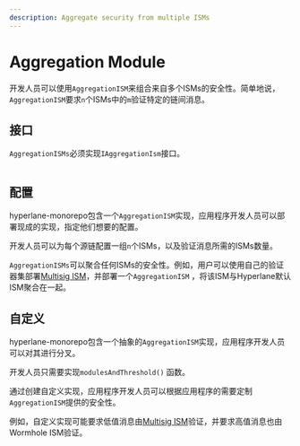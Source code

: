 ```yaml
---
description: Aggregate security from multiple ISMs
---
```


# Aggregation Module

开发人员可以使用`AggregationISM`来组合来自多个ISMs的安全性。简单地说，`AggregationISM`要求`n`个ISMs中的`m`验证特定的链间消息。

## 接口

`AggregationISMs`必须实现`IAggregationIsm`接口。

```solidity file=<rootDir>/node_modules/@hyperlane-xyz/core/contracts/interfaces/isms/IAggregationIsm.sol
```

## 配置

hyperlane-monorepo包含一个`AggregationISM`实现，应用程序开发人员可以部署现成的实现，指定他们想要的配置。

开发人员可以为每个源链配置一组`n`个ISMs，以及验证消息所需的ISMs数量。

`AggregationISMs`可以聚合任何ISMs的安全性。例如，用户可以使用自己的验证器集部署[Multisig ISM](multisig-ISM-interface.mdx)，并部署一个`AggregationISM` ，将该ISM与Hyperlane默认ISM聚合在一起。

## 自定义

hyperlane-monorepo包含一个抽象的`AggregationISM`实现，应用程序开发人员可以对其进行分叉。

开发人员只需要实现`modulesAndThreshold()` 函数。

通过创建自定义实现，应用程序开发人员可以根据应用程序的需要定制`AggregationISM`提供的安全性。

例如，自定义实现可能要求低值消息由[Multisig ISM](multisig-ISM-interface.mdx)验证，并要求高值消息也由Wormhole ISM验证。
